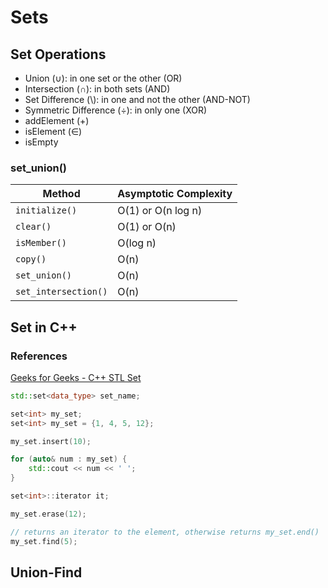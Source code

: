 # Sets

## Set Operations

- Union ($\cup$): in one set or the other (OR)
- Intersection ($\cap$): in both sets (AND)
- Set Difference ($\setminus$): in one and not the other (AND-NOT)
- Symmetric Difference ($\div$): in only one (XOR)
- addElement ($+$)
- isElement ($\in$)
- isEmpty

### set_union()

| Method             | Asymptotic Complexity         |
|--------------------|----------------------------|
| `initialize()`    | O(1) or O(n log n)         |
| `clear()`        | O(1) or O(n)               |
| `isMember()`     | O(log n)                   |
| `copy()`         | O(n)                        |
| `set_union()`    | O(n)                        |
| `set_intersection()` | O(n)                   |

## Set in C++

### References

[Geeks for Geeks - C++ STL Set](https://www.geeksforgeeks.org/set-in-cpp-stl/)

```cpp
std::set<data_type> set_name;

set<int> my_set;
set<int> my_set = {1, 4, 5, 12};

my_set.insert(10);

for (auto& num : my_set) {
    std::cout << num << ' ';
}

set<int>::iterator it;

my_set.erase(12);

// returns an iterator to the element, otherwise returns my_set.end()
my_set.find(5);
```
## Union-Find